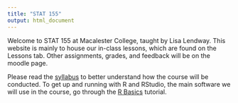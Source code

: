 ```yaml
---
title: "STAT 155"
output: html_document
---
```


Welcome to STAT 155 at Macalester College, taught by Lisa Lendway. This website is mainly to house our in-class lessons, which are found on the Lessons tab. Other assignments, grades, and feedback will be on the moodle page. 

Please read the [syllabus](syllabus/syllabus_2021_FA.html) to better understand how the course will be conducted. To get up and running with R and RStudio, the main software we will use in the course, go through the [R Basics](https://r-basics.netlify.app/) tutorial.

